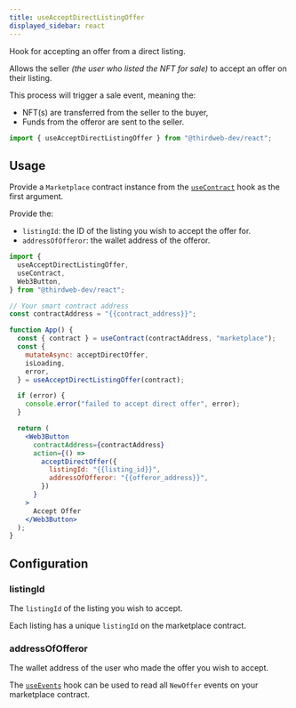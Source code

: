 ```yaml
---
title: useAcceptDirectListingOffer
displayed_sidebar: react
---
```



Hook for accepting an offer from a direct listing.

Allows the seller _(the user who listed the NFT for sale)_ to accept an offer on their listing.

This process will trigger a sale event, meaning the:

- NFT(s) are transferred from the seller to the buyer,
- Funds from the offeror are sent to the seller.

```jsx
import { useAcceptDirectListingOffer } from "@thirdweb-dev/react";
```

## Usage

Provide a `Marketplace` contract instance from the [`useContract`](/docs/react/usecontract) hook as the first argument.

Provide the:

- `listingId`: the ID of the listing you wish to accept the offer for.
- `addressOfOfferor`: the wallet address of the offeror.

```jsx
import {
  useAcceptDirectListingOffer,
  useContract,
  Web3Button,
} from "@thirdweb-dev/react";

// Your smart contract address
const contractAddress = "{{contract_address}}";

function App() {
  const { contract } = useContract(contractAddress, "marketplace");
  const {
    mutateAsync: acceptDirectOffer,
    isLoading,
    error,
  } = useAcceptDirectListingOffer(contract);

  if (error) {
    console.error("failed to accept direct offer", error);
  }

  return (
    <Web3Button
      contractAddress={contractAddress}
      action={() =>
        acceptDirectOffer({
          listingId: "{{listing_id}}",
          addressOfOfferor: "{{offeror_address}}",
        })
      }
    >
      Accept Offer
    </Web3Button>
  );
}
```

## Configuration

### listingId

The `listingId` of the listing you wish to accept.

Each listing has a unique `listingId` on the marketplace contract.

### addressOfOfferor

The wallet address of the user who made the offer you wish to accept.

The [`useEvents`](/docs/react/useevents) hook can be used to read all `NewOffer` events on your marketplace contract.
